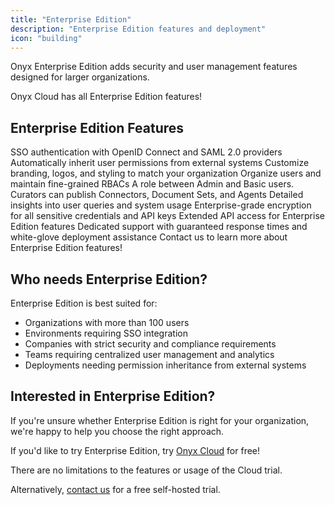 ```yaml
---
title: "Enterprise Edition"
description: "Enterprise Edition features and deployment"
icon: "building"
---
```


Onyx Enterprise Edition adds security and user management features designed for larger organizations.

<Tip>
  Onyx Cloud has all Enterprise Edition features!
</Tip>

## Enterprise Edition Features

<CardGroup cols={2}>
  <Card title="OIDC/SAML" icon="sitemap" href="/deployment/authentication/oidc">
    SSO authentication with OpenID Connect and SAML 2.0 providers
  </Card>

  <Card title="Permission Sync Connectors" icon="sitemap" href="/admin/getting_started/connectors">
    Automatically inherit user permissions from external systems
  </Card>

  <Card title="Whitelabeling" icon="brush" href="/admin/advanced_configs/white_labeling">
    Customize branding, logos, and styling to match your organization
  </Card>

  <Card title="User Groups & RBACs" icon="users" href="/admin/getting_started/overview">
    Organize users and maintain fine-grained RBACs
  </Card>

  <Card title="Curator Role" icon="users" href="/admin/getting_started/overview">
    A role between Admin and Basic users. Curators can publish Connectors, Document Sets, and Agents
  </Card>

  <Card title="Usage Analytics" icon="chart-line" href="/admin/analytics/statistics">
    Detailed insights into user queries and system usage
  </Card>

  <Card title="Encrypted Secrets" icon="key" href="/deployment/configuration/configuration">
    Enterprise-grade encryption for all sensitive credentials and API keys
  </Card>

  <Card title="Enterprise Edition APIs" icon="computer" href="/developers/overview">
    Extended API access for Enterprise Edition features
  </Card>

  <Card title="Priority Support" icon="headphones" href="/deployment/miscellaneous/contact_us">
    Dedicated support with guaranteed response times and white-glove deployment assistance
  </Card>

  <Card title="And More..." icon="ellipsis" href="/deployment/miscellaneous/contact_us">
    Contact us to learn more about Enterprise Edition features!
  </Card>
</CardGroup>

## Who needs Enterprise Edition?

Enterprise Edition is best suited for:
- Organizations with more than 100 users
- Environments requiring SSO integration
- Companies with strict security and compliance requirements
- Teams requiring centralized user management and analytics
- Deployments needing permission inheritance from external systems

## Interested in Enterprise Edition?

If you're unsure whether Enterprise Edition is right for your organization,
we're happy to help you choose the right approach.

If you'd like to try Enterprise Edition, try [Onyx Cloud](https://cloud.onyx.app) for free!

<Note>
  There are no limitations to the features or usage of the Cloud trial.
</Note>

Alternatively, [contact us](/deployment/miscellaneous/contact_us) for a free self-hosted trial.
